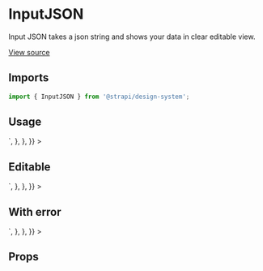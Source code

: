 <!--- InputJSON.stories.mdx --->


<Meta title="Design System/Components/InputJSON" component={InputJSON} />

# InputJSON

Input JSON takes a json string and shows your data in clear editable view.

[View source](https://github.com/strapi/design-system/tree/main/packages/strapi-design-system/src/InputJSON)

## Imports

```js
import { InputJSON } from '@strapi/design-system';
```

## Usage

<Canvas withSource="open">
  <Story
    name="base"
    parameters={{
      docs: { 
        source: {
          code: `<InputJSON value={'[\n   {\n      "a":3,\n      "b":4\n   },\n   {\n      "a":5,\n      "b":6\n   }\n]'} />`,
        },
      },
    }}
  >
      <InputJSON value={'[\n   {\n      "a":3,\n      "b":4\n   },\n   {\n      "a":5,\n      "b":6\n   }\n]'} />
  </Story>
</Canvas>

## Editable

<Canvas>
  <Story
    name="editable"
    parameters={{
      docs: { 
        source: {
          code: `<InputJSON value={'[\n   {\n      "a":3,\n      "b":4\n   },\n   {\n      "a":5,\n      "b":6\n   }\n]'} label="Json" editable/>`,
        },
      },
    }}
  >
      <InputJSON value={'[\n   {\n      "a":3,\n      "b":4\n   },\n   {\n      "a":5,\n      "b":6\n   }\n]'} label="Json" editable/>
  </Story>
</Canvas>

## With error

<Canvas>
  <Story
    name="withError"
    parameters={{
      docs: { 
        source: {
          code: `<InputJSON value={'[\n   {\n      "a":3,\n      "b":4\n   },\n   {\n      "a":5,\n      "b":6,\n   }\n]'} error="This does not match the JSON format"/>`,
        },
      },
    }}
  >
     <InputJSON value={'[\n   {\n      "a":3,\n      "b":4\n   },\n   {\n      "a":5,\n      "b":6,\n   }\n]'} error="This does not match the JSON format"/>
  </Story>
</Canvas>

## Props

<ArgsTable of={InputJSON} />

